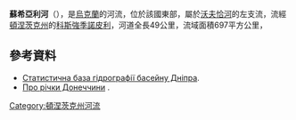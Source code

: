 <!-- 檔案不存在 [[Image:Сухі_Яли..jpg|right]] -->

'''蘇希亞利河'''（{{lang-uk|Сухі Яли}}），是[[烏克蘭|烏克蘭]]的河流，位於該國東部，屬於[[沃夫恰河|沃夫恰河]]的左支流，流經[[頓涅茨克州|頓涅茨克州]]的[[科斯強季諾皮利|科斯強季諾皮利]]，河道全長49公里，流域面積697平方公里，

==參考資料==
* [https://web.archive.org/web/20100930183529/http://www.dnipro-ecobase.org.ua/ukraine/biodivers/condit/form.php Статистична база гідрографії басейну Дніпра].
* [http://astropavlograd.narod.ru/reg/RText08.htm Про річки Донеччини] {{Wayback|url=http://astropavlograd.narod.ru/reg/RText08.htm |date=20170905092641 }}.

{{DEFAULTSORT:Сухі Яли (річка)}}
[[Category:頓涅茨克州河流|Category:頓涅茨克州河流]]


{{Ukraine-river-stub}}